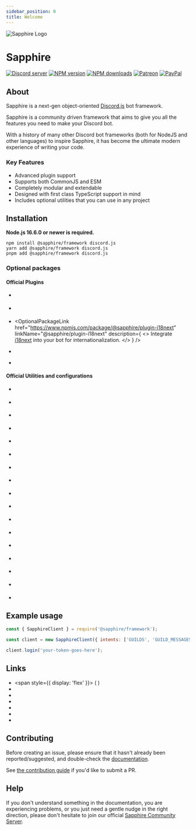 ```yaml
---
sidebar_position: 0
title: Welcome
---
```



<div style={{ textAlign: 'center' }}>

![Sapphire Logo](https://cdn.skyra.pw/gh-assets/sapphire-banner.png)

# Sapphire

[![Discord server](https://img.shields.io/discord/737141877803057244?color=5865F2&logo=discord&logoColor=white)](https://sapphirejs.dev/discord)
[![NPM version](https://img.shields.io/npm/v/@sapphire/framework?color=crimson&label=NPM%20Version&logo=npm)](https://www.npmjs.com/package/@favware/graphql-pokemon)
[![NPM downloads](https://img.shields.io/npm/dt/@sapphire/framework.svg?label=NPM%20Downloads&logo=npm)](https://www.npmjs.com/package/@sapphire/framework)
[![Patreon](https://img.shields.io/badge/patreon-donate-brightgreen.svg?label=Patreon&logo=patreon&colorB=F96854&style=flat-square&link=https://sapphirejs.dev/patreon)](https://sapphirejs.dev/patreon)
[![PayPal](https://img.shields.io/badge/paypal-donate-brightgreen.svg?label=Paypal&logo=paypal&colorB=00457C&style=flat-square&link=https://sapphirejs.dev/paypal)](https://sapphirejs.dev/paypal)

</div>

## About

Sapphire is a next-gen object-oriented [Discord.js](https://discord.js.org/) bot framework.

Sapphire is a community driven framework that aims to give you all the features you need to make your Discord bot.

With a history of many other Discord bot frameworks (both for NodeJS and other languages) to inspire Sapphire, it has become the ultimate modern experience of writing your code.

### Key Features

-   Advanced plugin support
-   Supports both CommonJS and ESM
-   Completely modular and extendable
-   Designed with first class TypeScript support in mind
-   Includes optional utilities that you can use in any project

## Installation

**Node.js 16.6.0 or newer is required.**

```sh-session
npm install @sapphire/framework discord.js
yarn add @sapphire/framework discord.js
pnpm add @sapphire/framework discord.js
```

### Optional packages

#### Official Plugins

-   <OptionalPackageLink
    	href="https://www.npmjs.com/package/@sapphire/plugin-api"
    	linkName="@sapphire/plugin-api"
    	description="Expose a REST API within the same process as your bot."
    />

-   <OptionalPackageLink
    	href="https://www.npmjs.com/package/@sapphire/plugin-editable-commands"
    	linkName="@sapphire/plugin-editable-commands"
    	description="Make it possible to edit your command messages and trigger new commands."
    />

-   <OptionalPackageLink
    	href="https://www.npmjs.com/package/@sapphire/plugin-i18next"
    	linkName="@sapphire/plugin-i18next"
    	description={
    		<>
    			Integrate <a href="https://i18next.com">i18next</a> into your bot for internationalization.
    		</>
    	}
    />

-   <OptionalPackageLink
    	href="https://www.npmjs.com/package/@sapphire/plugin-logger"
    	linkName="@sapphire/plugin-logger"
    	description="Add beautiful stylized logging to your bot."
    />

-   <OptionalPackageLink
    	href="https://www.npmjs.com/package/@sapphire/plugin-subcommands"
    	linkName="@sapphire/plugin-subcommands"
    	description="Add subcommands to your bot."
    />

#### Official Utilities and configurations

-   <OptionalPackageLink
    	href="https://www.npmjs.com/package/@sapphire/cli"
    	linkName="@sapphire/cli"
    	description="CLI to generate a new Sapphire bot, as we as add components to your current one."
    />

-   <OptionalPackageLink
    	href="https://www.npmjs.com/package/@sapphire/utilities"
    	linkName="@sapphire/utilities"
    	description="A plethora of awesome utility functions that are more useful than you can probably imagine."
    />

-   <OptionalPackageLink
    	href="https://www.npmjs.com/package/@sapphire/ts-config"
    	linkName="@sapphire/ts-config"
    	description="Our ts-config. We use it for all Sapphire projects, but it's also a great starting point for your TypeScript Discord bot."
    />

-   <OptionalPackageLink
    	href="https://www.npmjs.com/package/@sapphire/discord-utilities"
    	linkName="@sapphire/discord-utilities"
    	description="Useful utilities for any JavaScript/TypeScript based Discord bot."
    />

-   <OptionalPackageLink
    	href="https://www.npmjs.com/package/@sapphire/discord.js-utilities"
    	linkName="@sapphire/discord.js-utilities"
    	description="Useful utilities for a bot using Discord.JS such as paginated responses, type checks and prompts."
    />

-   <OptionalPackageLink
    	href="https://www.npmjs.com/package/@sapphire/decorators"
    	linkName="@sapphire/decorators"
    	description="Awesome decorators that let you write really clean code."
    />

-   <OptionalPackageLink
    	href="https://www.npmjs.com/package/@sapphire/fetch"
    	linkName="@sapphire/fetch"
    	description="A tiny wrapper around [cross-fetch](https://npmjs.com/package/cross-fetch) that adds extra ease-of-use and type safety."
    />

-   <OptionalPackageLink
    	href="https://www.npmjs.com/package/@sapphire/time-utilities"
    	linkName="@sapphire/time-utilities"
    	description="Various methods and classes related to manipulating [Date](https://developer.mozilla.org/en-US/docs/Web/JavaScript/Reference/Global_Objects/Date) and time."
    />

-   <OptionalPackageLink
    	href="https://www.npmjs.com/package/@sapphire/embed-jsx"
    	linkName="@sapphire/embed-jsx"
    	description="Ever wanted to write your Discord embeds using JSX? Use this library."
    />

-   <OptionalPackageLink
    	href="https://www.npmjs.com/package/@sapphire/eslint-config"
    	linkName="@sapphire/eslint-config"
    	description="Our opinionated ESLint config that we use for all Sapphire projects."
    />

-   <OptionalPackageLink
    	href="https://www.npmjs.com/package/@sapphire/prettier-config"
    	linkName="@sapphire/prettier-config"
    	description="Our opinionated Prettier config that we use for all Sapphire projects."
    />

-   <OptionalPackageLink
    	href="https://www.npmjs.com/package/@sapphire/event-iterator"
    	linkName="@sapphire/event-iterator"
    	description="Turn your event emitter events into async iterators."
    />

-   <OptionalPackageLink
    	href="https://www.npmjs.com/package/@sapphire/ratelimits"
    	linkName="@sapphire/ratelimits"
    	description="Handle ratelimits with efficient bucket strategies."
    />

-   <OptionalPackageLink
    	href="https://www.npmjs.com/package/@sapphire/snowflake"
    	linkName="@sapphire/snowflake"
    	description="Generate and parse various forms of [Snowflakes](https://betterprogramming.pub/uuid-generation-snowflake-identifiers-unique-2aed8b1771bc)."
    />

-   <OptionalPackageLink
    	href="https://www.npmjs.com/package/@sapphire/stopwatch"
    	linkName="@sapphire/stopwatch"
    	description="Accurately measure passing time with this stopwatch utility."
    />

-   <OptionalPackageLink
    	href="https://www.npmjs.com/package/@sapphire/type"
    	linkName="@sapphire/type"
    	description="A type detection utility leveraging NodeJS internals."
    />

-   <OptionalPackageLink
    	href="https://www.npmjs.com/package/@sapphire/async-queue"
    	linkName="@sapphire/async-queue"
    	description="Sequential asynchronous lock-based queue for promises."
    />

## Example usage

```js
const { SapphireClient } = require('@sapphire/framework');

const client = new SapphireClient({ intents: ['GUILDS', 'GUILD_MESSAGES'] });

client.login('your-token-goes-here');
```

## Links

-   <span style={{ display: 'flex' }}>
    	<SimpleLink href="https://sapphirejs.dev" linkName="Website" /> (
    	<SimpleLink href="https://github.com/sapphiredev/website" linkName="source" noRightMargin />)
    </span>
-   <SimpleLink href="https://sapphirejs.dev/docs/General/Welcome" linkName="Documentation" />
-   <SimpleLink href="https://sapphirejs.dev/docs/guide" linkName="Guide" />
-   <SimpleLink href="https://sapphirejs.dev/discord" linkName="Sapphire Discord Server" />
-   <SimpleLink href="https://discord.gg/djs" linkName="Discord.js Discord server" />
-   <SimpleLink href="https://discord.gg/discord-api" linkName="Discord API Discord server" />
-   <SimpleLink href="https://github.com/sapphiredev/" linkName="GitHub" />

## Contributing

Before creating an issue, please ensure that it hasn't already been reported/suggested, and double-check the
[documentation](https://sapphirejs.dev/docs/General/Welcome).

See [the contribution guide](https://github.com/sapphiredev/readme/blob/main/CONTRIBUTING.md) if you'd like to submit a PR.

## Help

If you don't understand something in the documentation, you are experiencing problems, or you just need a gentle
nudge in the right direction, please don't hesitate to join our official [Sapphire Community Server](https://sapphirejs.dev/discord).
